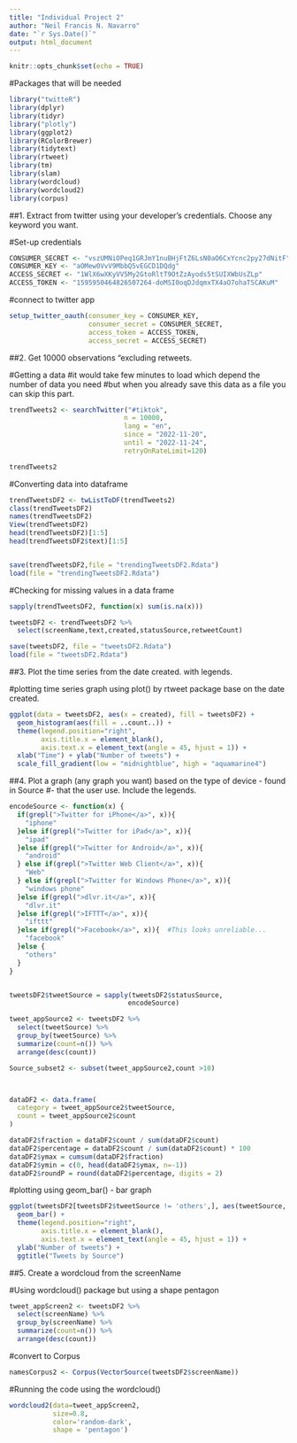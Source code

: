 ---
title: "Individual Project 2"
author: "Neil Francis N. Navarro"
date: "`r Sys.Date()`"
output: html_document
---

```{r setup, include=FALSE}
knitr::opts_chunk$set(echo = TRUE)
```

#Packages that will be needed

```{r, oneone}
library("twitteR") 
library(dplyr)
library(tidyr)
library("plotly")
library(ggplot2)
library(RColorBrewer)
library(tidytext)
library(rtweet)
library(tm)
library(slam)
library(wordcloud)
library(wordcloud2)
library(corpus)
```


##1. Extract from twitter using your developer's credentials. Choose any keyword you want. 


#Set-up credentials

```{r, onetwo}
CONSUMER_SECRET <- "vszUMNiOPeq1GRJmY1nuBHjFtZ6LsN0aO6CxYcnc2py27dNitF"
CONSUMER_KEY <- "aOMew0VvV9MbbQ5vEGCD1DQdg"
ACCESS_SECRET <- "1WlX6wXKyVV5My2GtoRltT9OtZzAyods5tSUIXWbUsZLp"
ACCESS_TOKEN <- "1595950464826507264-doMSI0oqDJdqmxTX4aO7ohaTSCAKuM"
```


#connect to twitter app

```{r, onethree}
setup_twitter_oauth(consumer_key = CONSUMER_KEY,
                    consumer_secret = CONSUMER_SECRET,
                    access_token = ACCESS_TOKEN,
                    access_secret = ACCESS_SECRET)

```

##2. Get 10000 observations "excluding retweets.



#Getting a data
#it would take few minutes to load which depend the number of data you need
#but when you already save this data as a file you can skip this part.

```{r, onefour}
trendTweets2 <- searchTwitter("#tiktok",
                             n = 10000,
                             lang = "en",
                             since = "2022-11-20",
                             until = "2022-11-24",
                             retryOnRateLimit=120)

trendTweets2
```

#Converting data into dataframe

```{r, onefive}
trendTweetsDF2 <- twListToDF(trendTweets2)
class(trendTweetsDF2)
names(trendTweetsDF2)
View(trendTweetsDF2)
head(trendTweetsDF2)[1:5]
head(trendTweetsDF2$text)[1:5]


save(trendTweetsDF2,file = "trendingTweetsDF2.Rdata")
load(file = "trendingTweetsDF2.Rdata")
```


#Checking for missing values in a data frame

```{r, onesix}
sapply(trendTweetsDF2, function(x) sum(is.na(x)))

tweetsDF2 <- trendTweetsDF2 %>%
  select(screenName,text,created,statusSource,retweetCount)

save(tweetsDF2, file = "tweetsDF2.Rdata")
load(file = "tweetsDF2.Rdata")
```


##3. Plot the time series from the date created. with legends.



#plotting time series graph using plot() by rtweet package base on the date created.

```{r, oneseven}
ggplot(data = tweetsDF2, aes(x = created), fill = tweetsDF2) +
  geom_histogram(aes(fill = ..count..)) + 
  theme(legend.position="right",
        axis.title.x = element_blank(),
        axis.text.x = element_text(angle = 45, hjust = 1)) +
  xlab("Time") + ylab("Number of tweets") + 
  scale_fill_gradient(low = "midnightblue", high = "aquamarine4")
```
  

##4. Plot a graph (any graph you want)  based on the type of device - found in Source
#- that the user use. Include the legends.

```{r, oneeight}
encodeSource <- function(x) {
  if(grepl(">Twitter for iPhone</a>", x)){
    "iphone"
  }else if(grepl(">Twitter for iPad</a>", x)){
    "ipad"
  }else if(grepl(">Twitter for Android</a>", x)){
    "android"
  } else if(grepl(">Twitter Web Client</a>", x)){
    "Web"
  } else if(grepl(">Twitter for Windows Phone</a>", x)){
    "windows phone"
  }else if(grepl(">dlvr.it</a>", x)){
    "dlvr.it"
  }else if(grepl(">IFTTT</a>", x)){
    "ifttt"
  }else if(grepl(">Facebook</a>", x)){  #This looks unreliable...
    "facebook"
  }else {
    "others"
  }
}


tweetsDF2$tweetSource = sapply(tweetsDF2$statusSource, 
                              encodeSource)

tweet_appSource2 <- tweetsDF2 %>% 
  select(tweetSource) %>%
  group_by(tweetSource) %>%
  summarize(count=n()) %>%
  arrange(desc(count)) 

Source_subset2 <- subset(tweet_appSource2,count >10)



dataDF2 <- data.frame(
  category = tweet_appSource2$tweetSource,
  count = tweet_appSource2$count
)

dataDF2$fraction = dataDF2$count / sum(dataDF2$count)
dataDF2$percentage = dataDF2$count / sum(dataDF2$count) * 100
dataDF2$ymax = cumsum(dataDF2$fraction)
dataDF2$ymin = c(0, head(dataDF2$ymax, n=-1))
dataDF2$roundP = round(dataDF2$percentage, digits = 2)
```


#plotting using geom_bar() - bar graph

```{r, onenine}
ggplot(tweetsDF2[tweetsDF2$tweetSource != 'others',], aes(tweetSource, fill = tweetSource)) +
  geom_bar() +
  theme(legend.position="right",
        axis.title.x = element_blank(),
        axis.text.x = element_text(angle = 45, hjust = 1)) +
  ylab("Number of tweets") +
  ggtitle("Tweets by Source")
```


##5. Create a wordcloud from the screenName



#Using wordcloud() package but using a shape pentagon 

```{r, oneten}
tweet_appScreen2 <- tweetsDF2 %>%
  select(screenName) %>%
  group_by(screenName) %>%
  summarize(count=n()) %>%
  arrange(desc(count)) 
```

#convert to Corpus

```{r, oneeleven}
namesCorpus2 <- Corpus(VectorSource(tweetsDF2$screenName))
```

#Running the code using the wordcloud()

```{r, onetwelve}
wordcloud2(data=tweet_appScreen2, 
           size=0.8, 
           color='random-dark',
           shape = 'pentagon')
```

